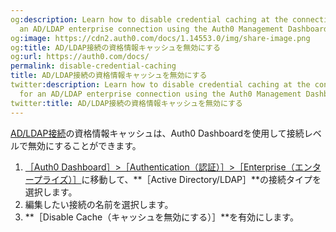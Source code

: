 ```yaml
---
og:description: Learn how to disable credential caching at the connection level for
  an AD/LDAP enterprise connection using the Auth0 Management Dashboard.
og:image: https://cdn2.auth0.com/docs/1.14553.0/img/share-image.png
og:title: AD/LDAP接続の資格情報キャッシュを無効にする
og:url: https://auth0.com/docs/
permalink: disable-credential-caching
title: AD/LDAP接続の資格情報キャッシュを無効にする
twitter:description: Learn how to disable credential caching at the connection level
  for an AD/LDAP enterprise connection using the Auth0 Management Dashboard.
twitter:title: AD/LDAP接続の資格情報キャッシュを無効にする
---
```


[AD/LDAP接続](/extensions/ad-ldap-connector)の資格情報キャッシュは、Auth0 Dashboardを使用して接続レベルで無効にすることができます。

1. [［Auth0 Dashboard］>［Authentication（認証）］>［Enterprise（エンタープライズ）］](%24%7Bmanage_url%7D/#/connections/enterprise)に移動して、**［Active Directory/LDAP］**の接続タイプを選択します。
2. 編集したい接続の名前を選択します。
3. **［Disable Cache（キャッシュを無効にする）］**を有効にします。